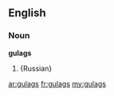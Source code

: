 ==English==

===Noun===
'''gulags'''

# {Russian} {{plural of|[[gulag]]}}

[[ar:gulags]]
[[fr:gulags]]
[[my:gulags]]